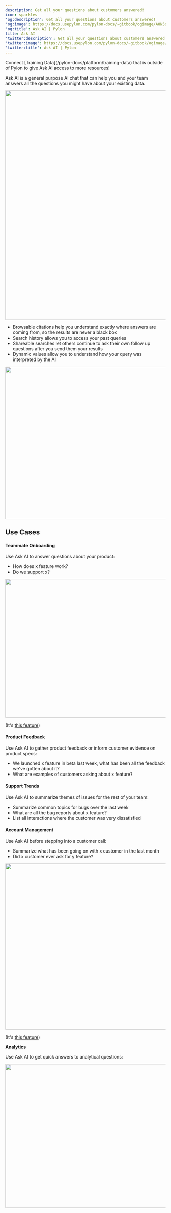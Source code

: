 ---
description: Get all your questions about customers answered!
icon: sparkles
'og:description': Get all your questions about customers answered!
'og:image': https://docs.usepylon.com/pylon-docs/~gitbook/ogimage/A8N5skxu8XuB0p1AmcxP
'og:title': Ask AI | Pylon
title: Ask AI
'twitter:description': Get all your questions about customers answered!
'twitter:image': https://docs.usepylon.com/pylon-docs/~gitbook/ogimage/A8N5skxu8XuB0p1AmcxP
'twitter:title': Ask AI | Pylon
---
<Info>
Connect [Training Data](/pylon-docs/platform/training-data) that is outside of Pylon to give Ask AI access to more resources!
</Info>

Ask AI is a general purpose AI chat that can help you and your team answers all the questions you might have about your existing data.

<Frame>
<img alt="" class="block" data-testid="zoom-image" fetchpriority="high" height="720" sizes="(max-width: 640px) 400px, 768px" src="/gif/ask-ai-for-docs.gif" width="956"/>
</Frame>

* Browsable citations help you understand exactly where answers are coming from, so the results are never a black box
* Search history allows you to access your past queries
* Shareable searches let others continue to ask their own follow up questions after you send them your results
* Dynamic values allow you to understand how your query was interpreted by the AI

<Frame>
<img alt="" class="block" data-testid="zoom-image" fetchpriority="low" height="478" loading="lazy" sizes="(max-width: 640px) 400px, 768px" src="/images/a0465726.png" width="1732"/>
</Frame>

## Use Cases

#### Teammate Onboarding

Use Ask AI to answer questions about your product:

* How does x feature work?
* Do we support x?

<Frame>
<img alt="" class="block" data-testid="zoom-image" fetchpriority="low" height="436" loading="lazy" sizes="(max-width: 640px) 400px, 768px" src="/images/bcb37306.png" width="2432"/>
</Frame>

(It's [this feature](/pylon-docs/knowledge-base/articles-and-collections/copilot#article-generation))

#### Product Feedback

Use Ask AI to gather product feedback or inform customer evidence on product specs:

* We launched x feature in beta last week, what has been all the feedback we've gotten about it?
* What are examples of customers asking about x feature?

#### Support Trends

Use Ask AI to summarize themes of issues for the rest of your team:

* Summarize common topics for bugs over the last week
* What are all the bug reports about x feature?
* List all interactions where the customer was very dissatisfied

#### Account Management

Use Ask AI before stepping into a customer call:

* Summarize what has been going on with x customer in the last month
* Did x customer ever ask for y feature?

<Frame>
<img alt="" class="block" data-testid="zoom-image" fetchpriority="low" height="522" loading="lazy" sizes="(max-width: 640px) 400px, 768px" src="/images/396d0ed4.png" width="2320"/>
</Frame>

(It's [this feature](/pylon-docs/support-workflows/issues/copilot))

**Analytics**

Use Ask AI to get quick answers to analytical questions:

<Frame>
<img alt="" class="block" data-testid="zoom-image" fetchpriority="low" height="452" loading="lazy" sizes="(max-width: 640px) 400px, 768px" src="/images/71633cc0.png" width="912"/>
</Frame>
